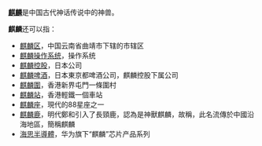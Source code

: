 '''[[麒麟|麒麟]]'''是中国古代神话传说中的神兽。

'''麒麟'''还可以指：
*[[麒麟区|麒麟区]]，中国云南省曲靖市下辖的市辖区
*[[麒麟操作系统|麒麟操作系统]]，操作系统
*[[麒麟控股|麒麟控股]]，日本公司
*[[麒麟啤酒|麒麟啤酒]]，日本東京都啤酒公司，麒麟控股下属公司
*[[麒麟圍|麒麟圍]]，香港新界屯門一條圍村
*[[麒麟站|麒麟站]]，香港輕鐵一個車站
*[[麒麟座|麒麟座]]，現代的88星座之一
*[[麒麟鹿|麒麟鹿]]，明代鄭和引入了長頸鹿，認為是神獸麒麟，故稱，此名流傳於中國沿海地區，簡稱麒麟
*[[海思半導體|海思半導體]]，华为旗下“麒麟”芯片产品系列
{{disambig|Cat=二字亞洲相關消歧義}}